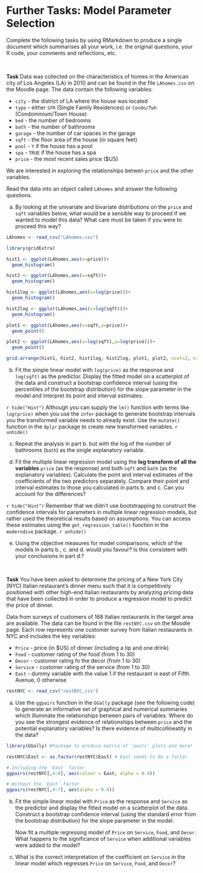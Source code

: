 # Further Tasks: Model Parameter Selection {-}

Complete the following tasks by using RMarkdown to produce a single document which summarises all your work, i.e. the original questions, your R code, your comments and reflections, etc.

<br>

**Task** Data was collected on the characteristics of homes in the American city of Los Angeles (LA) in 2010 and can be found in the file `LAhomes.csv` on the Moodle page.  The data contain the following variables:

* `city` - the district of LA where the house was located
* `type` - either `SFR` (Single Family Residences) or `Condo/Twh` (Condominium/Town House)
* `bed` - the number of bedrooms
* `bath` - the number of bathrooms
* `garage` - the number of car spaces in the garage
* `sqft` - the floor area of the house (in square feet)
* `pool` - `Y` if the house has a pool
* `spa` - `TRUE` if the house has a spa
* `price` - the most recent sales price ($US)

We are interested in exploring the relationships betwen `price` and the other variables.

Read the data into an object called `LAhomes` and answer the following questions.

a. By looking at the univariate and bivariate distributions on the `price` and `sqft` variables below, what would be a sensible way to proceed if we wanted to model this data?  What care must be taken if you were to proceed this way?

```r
LAhomes <- read_csv("LAhomes.csv")
```

```r
library(gridExtra)

hist1 <- ggplot(LAhomes,aes(x=price))+
  geom_histogram()

hist2 <- ggplot(LAhomes,aes(x=sqft))+
  geom_histogram()

hist1log <- ggplot(LAhomes,aes(x=log(price)))+
  geom_histogram()

hist2log <- ggplot(LAhomes,aes(x=log(sqft)))+
  geom_histogram()

plot1 <- ggplot(LAhomes,aes(x=sqft,y=price))+
  geom_point()

plot2 <- ggplot(LAhomes,aes(x=log(sqft),y=log(price)))+
  geom_point()

grid.arrange(hist1, hist2, hist1log, hist2log, plot1, plot2, ncol=2, nrow=3)
```

b. Fit the simple linear model with `log(price)` as the response and `log(sqft)` as the predictor. Display the fitted model on a scatterplot of the data and construct a bootstrap confidence interval (using the percentiles of the bootstrap distribution) for the slope parameter in the model and interpret its point and interval estimates.

`r hide("Hint")`
Although you can supply the `lm()` function with terms like `log(price)` when you use the `infer` package to generate bootstrap intervals you the transformed variable needs to already exist.  Use the `mutate()` function in the `dplyr` package to create new transformed variables.
`r unhide()`

c. Repeat the analysis in part b. but with the log of the number of bathrooms (`bath`) as the single explanatory variable.

d. Fit the multiple linear regression model using the **log transform of all the variables** `price` (as the response) and both `sqft` and `bath` (as the explanatory variables). Calculate the point and interval estimates of the coefficients of the two predictors separately. Compare their point and interval estimates to those you calculated in parts b. and c.   Can you account for the differences?

`r hide("Hint")`
Remember that we didn't use bootstrapping to construct the confidence intervals for parameters in multiple linear regression models, but rather used the theoretical results based on assumptions.  You can access these estimates using the `get_regression_table()` function in the `moderndive` package.
`r unhide()`

e. Using the objective measures for model comparisons, which of the models in parts b., c. and d. would you favour?  Is this consistent with your conclusions in part d.?

<br>

**Task** You have been asked to determine the pricing of a New York City (NYC) Italian restaurant's dinner menu such that it is competitively positioned with other high-end Italian restaurants by analyzing pricing data that have been collected in order to produce a regression model to predict the price of dinner.

Data from surveys of customers of 168 Italian restaurants in the target area are available. The data can be found in the file `restNYC.csv` on the Moodle page.  Each row represents one customer survey from Italian restaurants in NYC and includes the key variables:

* `Price` - price (in $US) of dinner (including a tip and one drink)
* `Food` - customer rating of the food (from 1 to 30)
* `Decor` - customer rating fo the decor (from 1 to 30)
* `Service` - customer rating of the service (from 1 to 30)
* `East` - dummy variable with the value 1 if the restaurant is east of Fifth Avenue, 0 otherwise

```r
restNYC <- read_csv("restNYC.csv")
```

a. Use the `ggpairs` function in the `GGally` package (see the following code) to generate an informative set of graphical and numerical summaries which illuminate the relationships between pairs of variables.  Where do you see the strongest evidence of relationships between `price` and the potential explanatory variables?  Is there evidence of multicollineatity in the data?

```r
library(GGally) #Package to produce matrix of 'pairs' plots and more!

restNYC$East <- as.factor(restNYC$East) # East needs to be a factor

# Including the `East` factor
ggpairs(restNYC[,4:8], aes(colour = East, alpha = 0.4)) 

# Without the `East` factor
ggpairs(restNYC[,4:7], aes(alpha = 0.4)) 
```

b. Fit the simple linear model with `Price` as the response and `Service` as the predictor and  display the fitted model on a scatterplot of the data.   Construct a bootstrap confidence interval (using the standard error from the bootstrap distribution) for the slope parameter in the model.

    Now fit a multiple regressing model of `Price` on `Service`, `Food`, and `Decor`.  What happens to the significance of `Service` when additional variables were added to the model?
    
c. What is the correct interpretation of the coefficient on `Service` in the linear model which regresses `Price` on `Service`, `Food`, and `Decor`?

<br>
<br>



